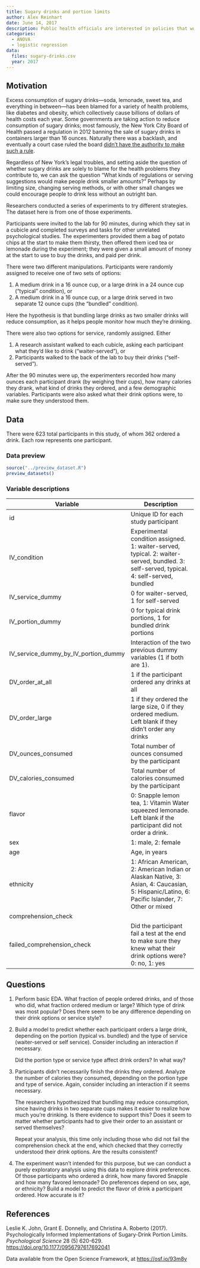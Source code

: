 ```yaml
---
title: Sugary drinks and portion limits
author: Alex Reinhart
date: June 14, 2017
description: Public health officials are interested in policies that would reduce consumption of sugary drinks. What policies work and what policies backfire? A factorial experiment.
categories:
  - ANOVA
  - logistic regression
data:
  files: sugary-drinks.csv
  year: 2017
---
```


## Motivation

Excess consumption of sugary drinks---soda, lemonade, sweet tea, and everything
in between---has been blamed for a variety of health problems, like diabetes and
obesity, which collectively cause billions of dollars of health costs each year.
Some governments are taking action to reduce consumption of sugary drinks; most
famously, the New York City Board of Health passed a regulation in 2012 banning
the sale of sugary drinks in containers larger than 16 ounces. Naturally there
was a backlash, and eventually a court case ruled the board [didn't have the
authority to make such a
rule](https://harvardlawreview.org/2015/03/new-york-statewide-coalition-of-hispanic-chambers-of-commerce-v-new-york-city-department-of-health-and-mental-hygiene/).

Regardless of New York's legal troubles, and setting aside the question of
whether sugary drinks are solely to blame for the health problems they
contribute to, we can ask the question "What kinds of regulations or serving
suggestions would make people drink smaller amounts?" Perhaps by limiting size,
changing serving methods, or with other small changes we could encourage people
to drink less without an outright ban.

Researchers conducted a series of experiments to try different strategies. The
dataset here is from one of those experiments.

Participants were invited to the lab for 90 minutes, during which they sat in a
cubicle and completed surveys and tasks for other unrelated psychological
studies. The experimenters provided them a bag of potato chips at the start to
make them thirsty, then offered them iced tea or lemonade during the experiment;
they were given a small amount of money at the start to use to buy the drinks,
and paid per drink.

There were two different manipulations. Participants were randomly assigned to
receive one of two sets of options:

1. A medium drink in a 16 ounce cup, or a large drink in a 24 ounce cup
   ("typical" condition), or
2. A medium drink in a 16 ounce cup, or a large drink served in two separate 12
   ounce cups (the "bundled" condition).

Here the hypothesis is that bundling large drinks as two smaller drinks will
reduce consumption, as it helps people monitor how much they're drinking.

There were also two options for service, randomly assigned. Either

1. A research assistant walked to each cubicle, asking each participant what
   they'd like to drink ("waiter-served"), or
2. Participants walked to the back of the lab to buy their drinks
   ("self-served").

After the 90 minutes were up, the experimenters recorded how many ounces each
participant drank (by weighing their cups), how many calories they drank, what
kind of drinks they ordered, and a few demographic variables. Participants were
also asked what their drink options were, to make sure they understood them.

## Data

There were 623 total participants in this study, of whom 362 ordered a drink.
Each row represents one participant.

### Data preview

```r
source("../preview_dataset.R")
preview_datasets()
```

### Variable descriptions

| Variable | Description |
|----|-------------|
| id |	Unique ID for each study participant |
| IV_condition |	Experimental condition assigned. 1: waiter-served, typical. 2: waiter-served, bundled. 3: self-served, typical. 4: self-served, bundled |
| IV_service_dummy |	0 for waiter-served, 1 for self-served |
| IV_portion_dummy |	0 for typical drink portions, 1 for bundled drink portions |
| IV_service_dummy_by_IV_portion_dummy	|Interaction of the two previous dummy variables (1 if both are 1). |
| DV_order_at_all |	1 if the participant ordered any drinks at all |
| DV_order_large |	1 if they ordered the large size, 0 if they ordered medium. Left blank if they didn't order any drinks |
| DV_ounces_consumed |	Total number of ounces consumed by the participant |
| DV_calories_consumed |	Total number of calories consumed by the participant |
| flavor |	0: Snapple lemon tea, 1: Vitamin Water squeezed lemonade. Left blank if the participant did not order a drink. |
| sex |	1: male, 2: female |
| age | Age, in years |
| ethnicity |	1: African American, 2: American Indian or Alaskan Native, 3: Asian, 4: Caucasian, 5: Hispanic/Latino, 6: Pacific Islander, 7: Other or mixed |
| comprehension_check |	 |
| failed_comprehension_check |	Did the participant fail a test at the end to make sure they knew what their drink options were? 0: no, 1: yes  |

## Questions

1. Perform basic EDA. What fraction of people ordered drinks, and of those who
   did, what fraction ordered medium or large? Which type of drink was most
   popular? Does there seem to be any difference depending on their drink
   options or service style?

2. Build a model to predict whether each participant orders a large drink,
   depending on the portion (typical vs. bundled) and the type of service
   (waiter-served or self service). Consider including an interaction if
   necessary.

    Did the portion type or service type affect drink orders? In what way?

3. Participants didn't necessarily finish the drinks they ordered. Analyze the
   number of calories they consumed, depending on the portion type and type of
   service. Again, consider including an interaction if it seems necessary.

    The researchers hypothesized that bundling may reduce consumption, since
    having drinks in two separate cups makes it easier to realize how much
    you're drinking. Is there evidence to support this? Does it seem to matter
    whether participants had to give their order to an assistant or served
    themselves?

    Repeat your analysis, this time only including those who did not fail the
    comprehension check at the end, which checked that they correctly understood
    their drink options. Are the results consistent?

4. The experiment wasn't intended for this purpose, but we can conduct a purely
   exploratory analysis using this data to explore drink preferences. Of those
   participants who ordered a drink, how many favored Snapple and how many
   favored lemonade? Do preferences depend on sex, age, or ethnicity? Build a
   model to predict the flavor of drink a participant ordered. How accurate is
   it?

## References

Leslie K. John, Grant E. Donnelly, and Christina A. Roberto (2017).
Psychologically Informed Implementations of Sugary-Drink Portion Limits.
*Psychological Science* 28 (5) 620-629.
<https://doi.org/10.1177/0956797617692041>

Data available from the Open Science Framework, at <https://osf.io/93m8y>
